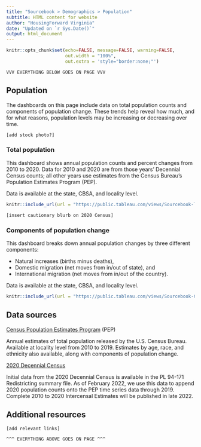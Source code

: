 ```yaml
---
title: "Sourcebook > Demographics > Population"
subtitle: HTML content for website
author: "HousingForward Virginia"
date: "Updated on `r Sys.Date()`"
output: html_document
---
```


```r
knitr::opts_chunk$set(echo=FALSE, message=FALSE, warning=FALSE,
                      out.width = "100%",
                      out.extra = 'style="border:none;"')
```

```
VVV EVERYTHING BELOW GOES ON PAGE VVV
```

## Population

The dashboards on this page include data on total population counts and components of population change. These trends help reveal how much, and for what reasons, population levels may be increasing or decreasing over time.

```
[add stock photo?]
```

### Total population

This dashboard shows annual population counts and percent changes from 2010 to 2020. Data for 2010 and 2020 are from those years' Decennial Census counts; all other years use estimates from the Census Bureau's Population Estimates Program (PEP).

Data is available at the state, CBSA, and locality level.

```r
knitr::include_url(url = "https://public.tableau.com/views/Sourcebook-Totalpopulation/Statewide?:showVizHome=no&:embed=true", height = "500px")
```

```
[insert cautionary blurb on 2020 Census]
```
### Components of population change

This dashboard breaks down annual population changes by three different components:

* Natural increases (births minus deaths),
* Domestic migration (net moves from in/out of state), and
* International migration (net moves from in/out of the country).

Data is available at the state, CBSA, and locality level.

```r
knitr::include_url(url = "https://public.tableau.com/views/Sourcebook-Componentsofpopulationchange/Statewide?:showVizHome=no&:embed=true", height = "500px")
```

## Data sources

[Census Population Estimates Program](https://www.census.gov/programs-surveys/popest.html) (PEP)

Annual estimates of total population released by the U.S. Census Bureau. Available at locality level from 2010 to 2019. Estimates by age, race, and ethnicity also available, along with components of population change.

[2020 Decennial Census](https://www.census.gov/programs-surveys/decennial-census/about/rdo/summary-files.html)

Initial data from the 2020 Decennial Census is available in the PL 94-171 Redistricting summary file. As of February 2022, we use this data to append 2020 population counts onto the PEP time series data through 2019. Complete 2010 to 2020 Intercensal Estimates will be published in late 2022.

## Additional resources

```
[add relevant links]
```

```
^^^ EVERYTHING ABOVE GOES ON PAGE ^^^
```